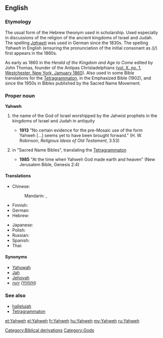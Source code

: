 ==English==

===Etymology===
{{wikipedia|Yahweh (name)}}
The usual form of the Hebrew theonym {{etyl|he|en}} {{term|יהוה|sc=Hebr|lang=he}} used in scholarship.
Used especially in discussions of the religion of the ancient kingdoms of Israel and Judah.
The spelling ''[[Jahweh]]'' was used in German since the 1830s. The spelling ''Yahweh'' in English (ensuring the pronunciation of the initial consonant as /j/) first appears in the 1860s. 

As early as 1860 in the ''Herald of the Kingdom and Age to Come'' edited by John Thomas, founder of the Antipas Christadelphians ([http://christadelphianaudio.org/books/HeraldoftheKingdom/HeraldoftheKingdom&AgetoCome1860.pdf vol. X. no. 1, Westchester, New York, Jamuary 1860]).
Also used in some Bible translations for the [[Tetragrammaton]], in the Emphasized Bible (1902), and since the 1950s in Bibles published by the Sacred Name Movement.

===Proper noun===
'''Yahweh'''
# {{context|history of religion}} the name of the God of Israel worshipped by the Jahwist prophets in the kingdoms of Israel and Judah in antiquity
#*'''1913'''  "No certain evidence for the pre-Mosaic use of the form Yahweh [...] seems yet to have been brought forward." (H. W. Robinson, ''Religious Ideas of Old Testament'', 3.53)
# {{context|biblical}} in "Sacred Name Bibles", translating the [[Tetragrammaton]]
#*'''1985''' "At the time when Yahweh God made earth and heaven" (New Jerusalem Bible, Genesis 2:4)

====Translations====
{{trans-top|personal name of God}}
* Chinese:
*: Mandarin: {{t-|cmn|耶和華|sc=Hani}}, {{t-|cmn|耶和华|tr=Yēhéhuá|sc=Hani}}
* Finnish: {{t-|fi|Jahve}}
* German: {{t+|de|Jahwe}}
* Hebrew: {{t+|he|יהוה}}
{{trans-mid}}
* Japanese: {{t|ja|ヤハウェ|tr=yahawe}}
* Polish: {{t-|pl|Jahwe}}
* Russian: {{t|ru|Яхве|m|tr=yáhve}}
* Spanish: {{t+|es|Yahvé}}
* Thai: {{t|th|พระยาห์เวห์|tr=Pra-Yah-Weh}}
{{trans-bottom}}

====Synonyms====
*[[Yahuwah]]
*[[Jah]]
*[[Jehovah]]
*[[יהוה]] ([[YHVH]])

===See also===
* [[hallelujah]]
* [[Tetragrammaton]]

[[Category:Biblical derivations]]
[[Category:Gods]]

[[et:Yahweh]]
[[el:Yahweh]]
[[fr:Yahweh]]
[[hu:Yahweh]]
[[my:Yahweh]]
[[ru:Yahweh]]